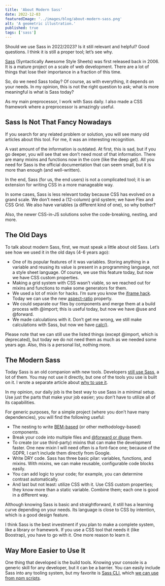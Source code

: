 ```yaml
---
title: 'About Modern Sass'
date: 2022-12-03
featuredImage: '../images/blog/about-modern-sass.png'
alt: 'A geometric illustration.'
published: true
tags: ['sass']
---
```


<p class="lead">Should we use Sass in 2022/2023? Is it still relevant and helpful? Good questions. I think it is still a proper tool; let’s see why.</p>

[Sass](https://sass-lang.com/) (Syntactically Awesome Style Sheets) was first released back in 2006. It is a mature project on a scale of web development. There are a lot of things that lose their importance in a fraction of this time.

So, do we need Sass today? Of course, as with everything, it depends on your needs. In my opinion, this is not the right question to ask; what is more meaningful is what is Sass today?

As my main preprocessor, I work with Sass daily. I also made a CSS framework where a preprocessor is amazingly useful.

## Sass Is Not That Fancy Nowadays

If you search for any related problem or solution, you will see many old articles about this tool. For me, it was an interesting recognition.

A vast amount of the information is outdated. At first, this is sad, but if you go deeper, you will see that we don’t need most of that information. There are many mixins and functions now in the core (like the deep get). All you need for Sass is the official documentation that can seem small, but it is more than enough (and well-written).

In the end, Sass (for us, the end users) is not a complicated tool; it is an extension for writing CSS in a more manageable way.

In some cases, Sass is less relevant today because CSS has evolved on a grand scale. We don’t need a (12-column) grid system; we have Flex and CSS Grid. We also have variables (a different kind of one), so why bother?

Also, the newer CSS-in-JS solutions solve the code-breaking, nesting, and more.

## The Old Days

To talk about modern Sass, first, we must speak a little about old Sass. Let’s see how we used it in the old days (4-6 years ago):

- One of its popular features of it was variables. Storing anything in a variable and reusing its value is present in a programming language, not a style sheet language. Of course, we use this feature today, but now we have CSS custom properties.
- Making a grid system with CSS wasn’t viable, so we reached out for mixins and functions to make some generators for them.
- We used a lot of mixin for hacks. I’m sure you know the [iframe hack](https://www.hacksoft.io/blog/responsive-iframes). Today we can use the new [aspect-ratio](https://developer.mozilla.org/en-US/docs/Web/CSS/aspect-ratio) property.
- We could separate our files by components and merge them at a build process with @import; this is useful today, but now we have @use and @forward.
- We made calculations with it. Don’t get me wrong, we still make calculations with Sass, but now we have [calc()](https://developer.mozilla.org/en-US/docs/Web/CSS/calc).

Please note that we can still use the listed things (except @import, which is deprecated), but today we do not need them as much as we needed some years ago. Also, this is a personal list, nothing more.

## The Modern Sass

Today Sass is an old companion with new tools. Developers [still use Sass](https://www.npmjs.com/package/sass), a lot of them. You may not use it directly, but one of the tools you use is built on it. I wrote a separate article about [why to use it](https://sprucecss.com/blog/why-use-sass).

In my opinion, our daily job is the best way to use Sass in a minimal setup. Use just the parts that make your job easier; you don’t have to utilize all of its capabilities.

For generic purposes, for a simple project (where you don’t have many dependencies), you will find the following useful:

- The nesting to write [BEM-based](https://css-tricks.com/using-sass-control-scope-bem-naming/) (or other methodology-based) components.
- Break your code into multiple files and [@forward or @use](https://sprucecss.com/blog/why-use-sass#use-and-forward) them.
- To create (or use third-party) mixins that can make the development faster. One new mixin I will need often is a font-face one; because of the GDPR, I can’t include them directly from Google.
- Write DRY code. Sass has three basic pilar: variables, functions, and mixins. With mixins, we can make reusable, configurable code blocks easily.
- You can add logic to your code; for example, you can determine contrast automatically.
- And last but not least: utilize CSS with it. Use CSS custom properties; they know more than a static variable. Combine them; each one is good in a different way.

Although knowing Sass is basic and straightforward, it still has a learning curve depending on your needs. Its language is close to CSS by intention, which is a good design feature.

I think Sass is the best investment if you plan to make a complete system, like a library or framework. If you use a CSS tool that needs it (like Boostrap), you have to go with it. One more reason to learn it.

## Way More Easier to Use It

One thing that developed is the build tools. Knowing your console is a generic skill for any developer, but it can be a barrier. You can easily include Sass into any tooling system, but my favorite is [Sass CLI](https://sass-lang.com/documentation/cli), which [we can use from npm scripts](https://sprucecss.com/blog/the-simplest-sass-compile-setup).
